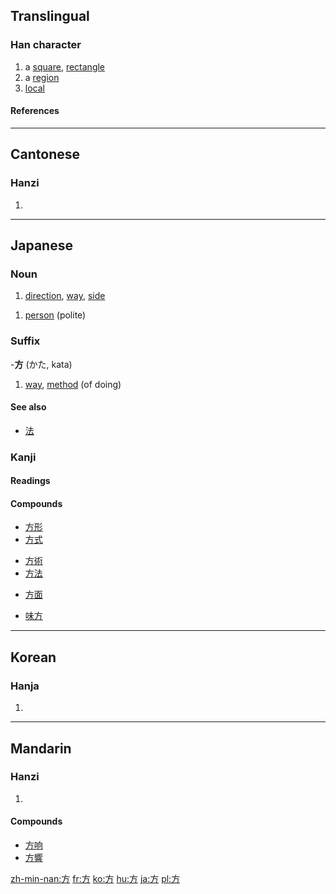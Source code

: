 ==Translingual==
===Han character===
{{Han char|rn=70|rad=方|as=00|sn=4|four=0022<sub>7</sub>|canj=卜竹尸 (YHS)}}
# a [[square]], [[rectangle]]
# a [[region]]
# [[local]]
====References====
{{Han ref|kx=0481.030|dkj=13620|dj=0842.050|hdz=32172.010|uh=65B9|ud=26041|bh=A4E8|bd=42216}}
----
==Cantonese==
===Hanzi===
{{yue-hanzi|jyut=|y=fong1}}
# {{defn|Cantonese}}
----
== Japanese ==


===Noun===
{{janoun|ほう|hō}}
# [[direction]], [[way]], [[side]]

{{janoun|かた|kata}}
# [[person]] (polite)

===Suffix===
-'''方''' (かた, kata)
# [[way]], [[method]] (of doing)

====See also====
*[[法]]

===Kanji===
{{ja-kanji|grade=2|rs=方00}}
====Readings====
{{ja-readings|on=[[ほう]] (hō)|kun=[[かた]] (kata), [[ならべる]] (naraberu), [[くらべる]] (kuraberu)}}
====Compounds====
{{top4}}
*[[方形]]
*[[方式]]
{{mid4}}
*[[方術]]
*[[方法]]
{{mid4}}
*[[方面]]
{{mid4}}
*[[味方]]
{{bottom}}
-----
==Korean==
===Hanja===
{{ko-hanja|hangeul=방|eumhun=모|rv=bang|mr=pang|y=pang}}
# {{defn|Korean}}
----
==Mandarin==
===Hanzi===
{{cmn-hanzi|pin=[[fāng]] (fang1), [[fēng]] (feng1), [[páng]] (pang2), [[wǎng]] (wang3)|wg=fang<sup>1</sup>, feng<sup>1</sup>, p'ang<sup>2</sup>, wang<sup>3</sup>}}
# {{defn|Mandarin}}

====Compounds====
*[[方响]]
*[[方響]]

[[zh-min-nan:方]]
[[fr:方]]
[[ko:方]]
[[hu:方]]
[[ja:方]]
[[pl:方]]